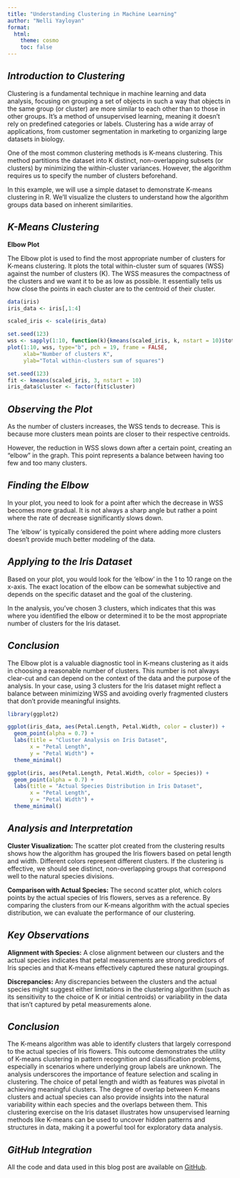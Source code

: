 ```yaml
---
title: "Understanding Clustering in Machine Learning"
author: "Nelli Yayloyan"
format: 
  html:
    theme: cosmo 
    toc: false
---
```


## *Introduction to Clustering*

Clustering is a fundamental technique in machine learning and data analysis, focusing on grouping a set of objects in such a way that objects in the same group (or cluster) are more similar to each other than to those in other groups. It's a method of unsupervised learning, meaning it doesn't rely on predefined categories or labels. Clustering has a wide array of applications, from customer segmentation in marketing to organizing large datasets in biology.

One of the most common clustering methods is K-means clustering. This method partitions the dataset into K distinct, non-overlapping subsets (or clusters) by minimizing the within-cluster variances. However, the algorithm requires us to specify the number of clusters beforehand.

In this example, we will use a simple dataset to demonstrate K-means clustering in R. We'll visualize the clusters to understand how the algorithm groups data based on inherent similarities.


## *K-Means Clustering*

**Elbow Plot**

The Elbow plot is used to find the most appropriate number of clusters for K-means clustering.
It plots the total within-cluster sum of squares (WSS) against the number of clusters (K).
The WSS measures the compactness of the clusters and we want it to be as low as possible. It essentially tells us how close the points in each cluster are to the centroid of their cluster.

```r
data(iris)
iris_data <- iris[,1:4]

scaled_iris <- scale(iris_data)

set.seed(123)
wss <- sapply(1:10, function(k){kmeans(scaled_iris, k, nstart = 10)$tot.withinss})
plot(1:10, wss, type="b", pch = 19, frame = FALSE, 
     xlab="Number of clusters K", 
     ylab="Total within-clusters sum of squares")

set.seed(123)
fit <- kmeans(scaled_iris, 3, nstart = 10)
iris_data$cluster <- factor(fit$cluster)
```

## *Observing the Plot*
As the number of clusters increases, the WSS tends to decrease. This is because more clusters mean points are closer to their respective centroids.

However, the reduction in WSS slows down after a certain point, creating an "elbow" in the graph. This point represents a balance between having too few and too many clusters.

## *Finding the Elbow*
In your plot, you need to look for a point after which the decrease in WSS becomes more gradual. It is not always a sharp angle but rather a point where the rate of decrease significantly slows down.

The 'elbow' is typically considered the point where adding more clusters doesn't provide much better modeling of the data.

## *Applying to the Iris Dataset*
Based on your plot, you would look for the 'elbow' in the 1 to 10 range on the x-axis. The exact location of the elbow can be somewhat subjective and depends on the specific dataset and the goal of the clustering.

In the analysis, you've chosen 3 clusters, which indicates that this was where you identified the elbow or determined it to be the most appropriate number of clusters for the Iris dataset.

## *Conclusion*
The Elbow plot is a valuable diagnostic tool in K-means clustering as it aids in choosing a reasonable number of clusters. This number is not always clear-cut and can depend on the context of the data and the purpose of the analysis. In your case, using 3 clusters for the Iris dataset might reflect a balance between minimizing WSS and avoiding overly fragmented clusters that don't provide meaningful insights.

```r
library(ggplot2)

ggplot(iris_data, aes(Petal.Length, Petal.Width, color = cluster)) +
  geom_point(alpha = 0.7) +
  labs(title = "Cluster Analysis on Iris Dataset",
       x = "Petal Length",
       y = "Petal Width") +
  theme_minimal()

ggplot(iris, aes(Petal.Length, Petal.Width, color = Species)) +
  geom_point(alpha = 0.7) +
  labs(title = "Actual Species Distribution in Iris Dataset",
       x = "Petal Length",
       y = "Petal Width") +
  theme_minimal()

```


## *Analysis and Interpretation*

**Cluster Visualization:** The scatter plot created from the clustering results shows how the algorithm has grouped the Iris flowers based on petal length and width. Different colors represent different clusters. If the clustering is effective, we should see distinct, non-overlapping groups that correspond well to the natural species divisions.

**Comparison with Actual Species:** The second scatter plot, which colors points by the actual species of Iris flowers, serves as a reference. By comparing the clusters from our K-means algorithm with the actual species distribution, we can evaluate the performance of our clustering.

## *Key Observations*

**Alignment with Species:** A close alignment between our clusters and the actual species indicates that petal measurements are strong predictors of Iris species and that K-means effectively captured these natural groupings.

**Discrepancies:** Any discrepancies between the clusters and the actual species might suggest either limitations in the clustering algorithm (such as its sensitivity to the choice of K or initial centroids) or variability in the data that isn't captured by petal measurements alone.

## *Conclusion*

The K-means algorithm was able to identify clusters that largely correspond to the actual species of Iris flowers. This outcome demonstrates the utility of K-means clustering in pattern recognition and classification problems, especially in scenarios where underlying group labels are unknown.
The analysis underscores the importance of feature selection and scaling in clustering. The choice of petal length and width as features was pivotal in achieving meaningful clusters.
The degree of overlap between K-means clusters and actual species can also provide insights into the natural variability within each species and the overlaps between them.
This clustering exercise on the Iris dataset illustrates how unsupervised learning methods like K-means can be used to uncover hidden patterns and structures in data, making it a powerful tool for exploratory data analysis.

## *GitHub Integration*

All the code and data used in this blog post are available on [GitHub](https://github.com/Nelliyay/ml_blog).
